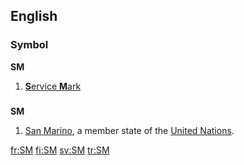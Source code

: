 {{also|Sm|.sm|sm}}
==English==

===Symbol===
'''SM'''

# [[service mark|'''S'''ervice '''M'''ark]]

==={{abbreviation}}===
'''SM'''

# [[San Marino]], a member state of the [[United Nations]].

[[fr:SM]]
[[fi:SM]]
[[sv:SM]]
[[tr:SM]]